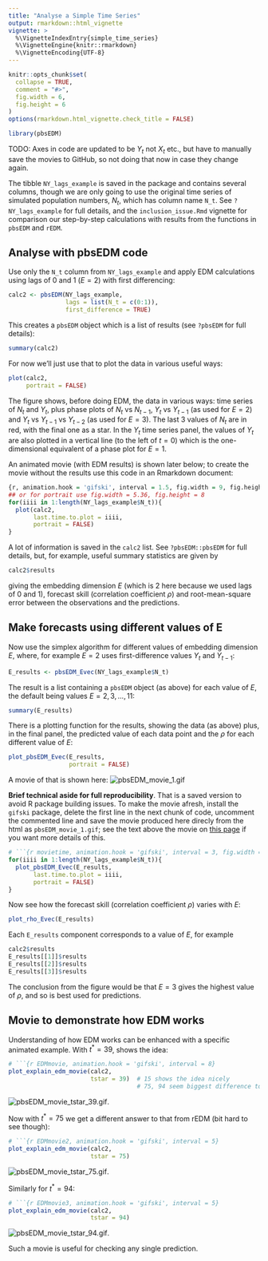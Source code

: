 ```yaml
---
title: "Analyse a Simple Time Series"
output: rmarkdown::html_vignette
vignette: >
  %\VignetteIndexEntry{simple_time_series}
  %\VignetteEngine{knitr::rmarkdown}
  %\VignetteEncoding{UTF-8}
---
```


```r
knitr::opts_chunk$set(
  collapse = TRUE,
  comment = "#>",
  fig.width = 6,
  fig.height = 6
)
options(rmarkdown.html_vignette.check_title = FALSE)
```

```r
library(pbsEDM)
```

TODO: Axes in code are updated to be $Y_t$ not $X_t$ etc., but have to manually
save the movies to GitHub, so not doing that now in case they change again.

The tibble `NY_lags_example` is saved in the package and contains several columns,
though we are only going to use the original time series of simulated population numbers,
$N_t$, which has column name `N_t`. See `?NY_lags_example` for full details, and
the `inclusion_issue.Rmd` vignette for comparison our step-by-step calculations
with results from the functions in `pbsEDM` and `rEDM`.

<!-- , the lagged value $N(t-1)$ as `Ntmin1`, and first difference
$X(t) = N(t+1) - N(t)$ as `Xt` (and `Xtmin1` and `Xtmin2` the lagged
values). Also has results for embedding dimension 2, using both `rEDM` and Andy's original
function `EDM_pred_E_2()`.-->


## Analyse with pbsEDM code

Use only the `N_t` column from `NY_lags_example` and apply EDM
calculations using lags of 0 and 1 ($E = 2$) with first differencing:
```r
calc2 <- pbsEDM(NY_lags_example,
                lags = list(N_t = c(0:1)),
                first_difference = TRUE)
```
This creates a `pbsEDM` object which is a list of results (see `?pbsEDM` for full details):
```r
summary(calc2)
```
For now we'll just use that to plot the data in various useful ways:
```r
plot(calc2,
     portrait = FALSE)
```
The figure shows, before doing EDM, the data in various ways: time series of $N_t$ and $Y_t$, plus phase plots of $N_t$ vs $N_{t-1}$, $Y_t$ vs $Y_{t-1}$ (as used for $E=2$) and $Y_t$ vs $Y_{t-1}$ vs $Y_{t-2}$ (as used for $E=3$). The last 3 values of $N_t$ are in red, with the final one as a star. In the $Y_t$ time series panel, the values of $Y_t$ are also plotted in a vertical line (to the left of $t=0$) which is the one-dimensional equivalent of a phase plot for $E=1$.

An animated movie (with EDM results) is shown later below; to create the movie
without the results use this code in an Rmarkdown document:
```r
{r, animation.hook = 'gifski', interval = 1.5, fig.width = 9, fig.height = 5.36}
## or for portrait use fig.width = 5.36, fig.height = 8
for(iiii in 1:length(NY_lags_example$N_t)){
  plot(calc2,
       last.time.to.plot = iiii,
       portrait = FALSE)
}
```

A lot of information is saved in the `calc2` list. See `?pbsEDM::pbsEDM`
for full details, but, for example, useful summary statistics are given by
```r
calc2$results
```
giving the embedding dimension $E$ (which is 2 here because we used lags of 0
and 1), forecast skill (correlation coefficient $\rho$) and root-mean-square
error between the observations and the predictions.

## Make forecasts using different values of E

Now use the simplex algorithm for different values of embedding dimension $E$,
where, for example $E=2$ uses first-difference values $Y_t$ and $Y_{t-1}$:
```r
E_results <- pbsEDM_Evec(NY_lags_example$N_t)
```
The result is a list containing a `pbsEDM` object (as above) for each value of $E$, the
default being values $E = 2, 3, ..., 11$:
```r
summary(E_results)
```

There is a plotting function for the results, showing the data (as above) plus,
in the final panel, the predicted value of each data point and the $\rho$ for
each different value of $E$:
```r
plot_pbsEDM_Evec(E_results,
                 portrait = FALSE)
```

A movie of that is shown here:
![pbsEDM_movie_1.gif](pbsEDM_movie_1.gif)

**Brief technical aside for full reproducibility**. That is a saved version to avoid R package building issues.
To make the movie afresh, install the `gifski` package, delete the first line in
the next chunk of code,
uncomment the commented line and save the movie produced here direcly from the html as
`pbsEDM_movie_1.gif`; see the text above the movie on
[this page](https://htmlpreview.github.io/?https://raw.githubusercontent.com/andrew-edwards/sizeSpectra/master/doc/MEPS_IBTS_recommend.html)
if you want more details of this.
```r
# ```{r movietime, animation.hook = 'gifski', interval = 3, fig.width = 9, fig.height = 5.36}
for(iiii in 1:length(NY_lags_example$N_t)){
  plot_pbsEDM_Evec(E_results,
       last.time.to.plot = iiii,
       portrait = FALSE)
}
```

Now see how the forecast skill (correlation coefficient $\rho$) varies with $E$:
```r
plot_rho_Evec(E_results)
```

Each `E_results` component corresponds to a value of $E$, for example
```r
calc2$results
E_results[[1]]$results
E_results[[2]]$results
E_results[[3]]$results
```

The conclusion from the figure would be that $E = 3$ gives the highest value of
$\rho$, and so is best used for predictions.

## Movie to demonstrate how EDM works

Understanding of how EDM works can be enhanced with a specific animated
example. With $t^* = 39$, shows the idea:
```r
# ```{r EDMmovie, animation.hook = 'gifski', interval = 8}
plot_explain_edm_movie(calc2,
                       tstar = 39)  # 15 shows the idea nicely
                                    # 75, 94 seem biggest difference to rEDM
```
![pbsEDM_movie_tstar_39.gif](pbsEDM_movie_tstar_39.gif).

Now with $t^* = 75$ we get a different answer to that from rEDM (bit hard to see though):
```r
# ```{r EDMmovie2, animation.hook = 'gifski', interval = 5}
plot_explain_edm_movie(calc2,
                       tstar = 75)
```
![pbsEDM_movie_tstar_75.gif](pbsEDM_movie_tstar_75.gif).

Similarly for $t^* = 94$:
```r
# ```{r EDMmovie3, animation.hook = 'gifski', interval = 5}
plot_explain_edm_movie(calc2,
                       tstar = 94)
```
![pbsEDM_movie_tstar_94.gif](pbsEDM_movie_tstar_94.gif).

Such a movie is useful for checking any single prediction.
